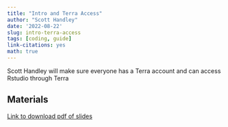 ```yaml
---
title: "Intro and Terra Access"
author: "Scott Handley"
date: '2022-08-22'
slug: intro-terra-access
tags: [coding, guide]
link-citations: yes
math: true
---
```


Scott Handley will make sure everyone has a Terra account and can access Rstudio through Terra

## Materials

[Link to download pdf of slides](Terra_access_instructions_durban_workshop_2022_Intro_SAH.pdf)